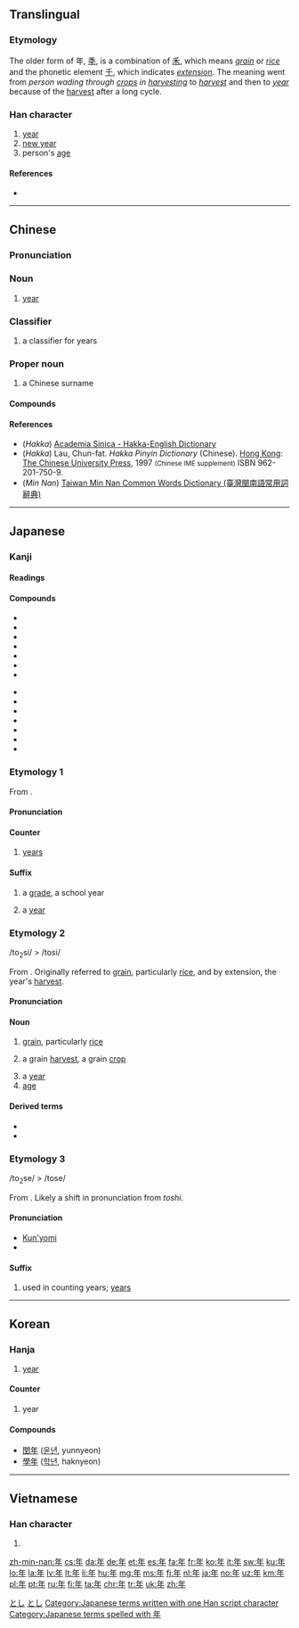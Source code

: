 {{also|秊|ヰ|𡕒}}
==Translingual==
{{stroke order|type=animate}}
{{stroke order|strokes=6}}

===Etymology===
The older form of 年, [[秊]], is a combination of [[禾]], which means ''[[grain]]'' or ''[[rice]]'' and the phonetic element [[千]], which indicates ''[[extension]]''. The meaning went from ''person wading through [[crops]] in [[harvesting]]'' to ''[[harvest]]'' and then to ''[[year]]'' because of the [[harvest]] after a long cycle.

===Han character===
{{Han char|rn=51|rad=干|as=03|sn=6|four=8050<sub>0</sub>|canj=人手 (OQ)}}

# [[year]]
# [[New Year|new year]]
# person's [[age]]

====References====
* {{Han ref|kx=0340.010|dkj=09168|dj=0648.020|hdz=10037.060|uh=5E74|ud=24180|bh=A67E|bd=42622}}

----

==Chinese==
{{zh-forms}}

===Pronunciation===
{{zh-pron
|m=nián
|c=nin4
|h=pfs=nyên;hpy=ngian2
|mn=nî/liân
|mn_note=nî - vernacular, liân - literary
|w=
|mc=y
|oc=y
|ma=zh-nián.ogg
|cat=n,cls,pn
}}

===Noun===
{{zh-noun}}

# {{context|Beginning Mandarin|lang=zh}} [[year]]

===Classifier===
{{zh-cls}}

# a classifier for years

===Proper noun===
{{zh-proper noun}}

# a Chinese surname

====Compounds====
{{der3
| {{zh-l|年代|tr=niándài}}
| {{zh-l|年初|tr=niánchū}}
| {{zh-l|年底|tr=niándĭ}}
| {{zh-l|年度|tr=niándù}}
| {{zh-l|年糕|tr=niángāo}}
| {{zh-l|年關|tr=niánguān}}
| {{zh-l|年華|tr=niánhuá}}
| {{zh-l|年級|tr=niánjí}}
| {{zh-l|年紀|tr=niánjì}}
| {{zh-l|年鑒|tr=niánjiàn}}
| {{zh-l|年曆|tr=niánlì}}
| {{zh-l|年邁|tr=niánmài}}
| {{zh-l|年年|tr=niánnián}}
| {{zh-l|年輕|tr=niánqīng}}
| {{zh-l|年歲|tr=niánsùi}}
| {{zh-l|年頭|tr=niántóu}}
| {{zh-l|年薪|tr=niánxīn}}
| {{zh-l|年幼|tr=niányòu}}
| {{zh-l|年長|tr=niánzhăng}}
| {{zh-l|年終|tr=niánzhōng}}
| {{zh-l|今年|tr=jīnnián}}
| {{zh-l|来年|tr=láinián}}
| {{zh-l|明年|tr=míngnián}}
| {{zh-l|去年|tr=qùnián}}
| {{zh-l|閏年|tr=rùnnián}}
| {{zh-l|少年|tr=shàonián}}
| {{zh-l|新年|tr=xīnnián}}
}}

====References====
*(''Hakka'') [http://minhakka.ling.sinica.edu.tw/bkg/hakyin/search.php?DETAIL=1&LIMIT=id=27935&dbname=su_tian_1&graph=2 Academia Sinica - Hakka-English Dictionary]
*(''Hakka'') Lau, Chun-fat. ''Hakka Pinyin Dictionary'' (Chinese). [[Hong Kong]]: [[w:Chinese University of Hong Kong|The Chinese University Press]], 1997 <small>(Chinese IME supplement)</small> ISBN 962-201-750-9.
*(''Min Nan'') [http://twblg.dict.edu.tw/holodict_new/result_detail.jsp?n_no=2297&curpage=1&sample=%E5%B9%B4&radiobutton=1&querytarget=1&limit=20&pagenum=5&rowcount=87 Taiwan Min Nan Common Words Dictionary (臺灣閩南語常用詞辭典)]

{{zh-cat|Time}}

----

==Japanese==

===Kanji===
{{ja-kanji|grade=1|rs=干03}}

====Readings====
{{ja-readings
|goon=[[ねん]] (nen)
|kanon=[[でん]] (den) {{qualifier|non-[[w:Jōyō kanji|Jōyō]] reading}}
|kun=[[とし]] (toshi), [[とせ]] (tose)
}}

====Compounds====
{{top2}}
* {{ja-l|年月日|ねんがっぴ|nengappi}}
* {{ja-l|年号|ねんごう|nengō}}
* {{ja-l|年次|ねんじ|nenji}}
* {{ja-l|年数|ねんすう|nensū}}
* {{ja-l|年度|ねんど|nendo}}
* {{ja-l|年輪|ねんりん|nenrin}}
* {{ja-l|年齢|ねんれい|nenrei}}
{{mid2}}
* {{ja-l|閏年|うるうどし|urūdoshi}}
* {{ja-l|学年|がくねん|gakunen}}
* {{ja-l|元年|がんねん|gannen}}
* {{ja-l|去年|きょねん|kyonen}}
* {{ja-l|今年|ことし|kotoshi}}
* {{ja-l|新年|しんねん|shinnen}}
* {{ja-l|来年|らいねん|rainen}}
{{bottom}}

===Etymology 1===
From {{etyl|zhx|ja|sort=ねん}} {{term|sc=Hani|年}}.

====Pronunciation====
{{ja-pron|ねん|acc=a|y=o}}

====Counter====
{{ja-pos|ねん|counter}}

# [[year]]s

====Suffix====
{{ja-pos|ねん|suffix}}

# a [[grade]], a school year
#: {{ja-usex|彼は中学２'''年'''だ。|かれ は ちゅうがく に-'''ねん''' だ。|He's in the second '''grade''' in junior high school.}}
# a [[year]]
#: {{ja-usex|２００８'''年'''に橋を建設し始めるようだ。|に せん はち-'''ねん''' に はし を けんせつ しはじめる よう だ。|They seem to be going to start constructing the bridge in (the '''year''') 2008.}}

===Etymology 2===
<span class="IPA">/to<sub>2</sub>si/ > /tosi/</span>

From {{etyl|ojp|ja|sort=とし}}.  Originally referred to [[grain]], particularly [[rice]], and by extension, the year's [[harvest]].

====Pronunciation====
{{ja-pron|とし|acc=o|y=k}}

====Noun====
{{ja-noun|とし}}

# {{context|lang=ja|sort=とし|obsolete}} [[grain]], particularly [[rice]]
# {{context|lang=ja|sort=とし|obsolete}} a grain [[harvest]], a grain [[crop]]
# a [[year]]
# [[age]]

====Derived terms====
* {{ja-l|年神|としがみ|Toshigami}}
* {{ja-l|年を取る|としをとる|toshi o toru}}

===Etymology 3===
<span class="IPA">/to<sub>2</sub>se/ > /tose/</span>

From {{etyl|ojp|ja|sort=とし}}.  Likely a shift in pronunciation from ''toshi''.

====Pronunciation====
* [[訓読み|Kun'yomi]]
* {{IPA|lang=ja|[to̞se̞]}}

====Suffix====
{{ja-pos|とせ|suffix}}

# used in counting years; [[year|years]]

[[Category:ja:Time|とし]]
[[Category:1000 Japanese basic words|とし]]
[[Category:Japanese terms written with one Han script character]]
[[Category:Japanese terms spelled with 年]]

----

==Korean==

===Hanja===
{{ko-hanja|hangeul=년, 연|rv=nyeon, yeon|mr=nyŏn, yŏn|y=nyen, <sup>n</sup>yen|eumhun=해, 해|ehrv=hae, hae|ehmr=hae, hae|ehy=hay, hay}}

# [[year]]

====Counter====
{{ko-pos|counter|hangeul=년}} {{attention|ko|may need inflection template}}

# year

====Compounds====
* [[閏年]] ([[윤년]], yunnyeon)
* [[學年]] ([[학년]], haknyeon)

----

==Vietnamese==

===Han character===
{{vi-hantu|[[niên]], [[nên]], [[năm]]|rs=干03}}

# {{defn|lang=vi|sort=干03}}

[[zh-min-nan:年]]
[[cs:年]]
[[da:年]]
[[de:年]]
[[et:年]]
[[es:年]]
[[fa:年]]
[[fr:年]]
[[ko:年]]
[[it:年]]
[[sw:年]]
[[ku:年]]
[[lo:年]]
[[la:年]]
[[lv:年]]
[[lt:年]]
[[li:年]]
[[hu:年]]
[[mg:年]]
[[ms:年]]
[[fj:年]]
[[nl:年]]
[[ja:年]]
[[no:年]]
[[uz:年]]
[[km:年]]
[[pl:年]]
[[pt:年]]
[[ru:年]]
[[fi:年]]
[[ta:年]]
[[chr:年]]
[[tr:年]]
[[uk:年]]
[[zh:年]]